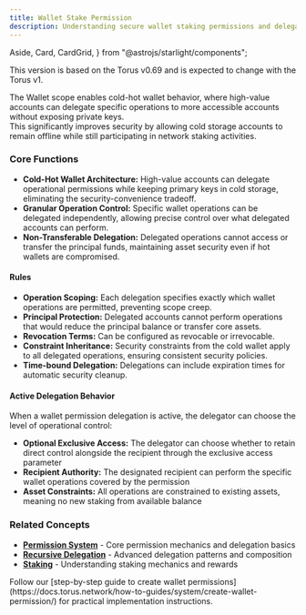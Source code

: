 ```yaml
---
title: Wallet Stake Permission
description: Understanding secure wallet staking permissions and delegation.
---
```


  Aside,
  Card,
  CardGrid,
} from "@astrojs/starlight/components";

<Aside type="note" title="Version notice">
This version is based on the Torus v0.69 and is expected to change with the Torus v1.
</Aside>

The Wallet scope enables cold-hot wallet behavior, where high-value accounts can delegate specific 
operations to more accessible accounts without exposing private keys.    
This significantly improves security by allowing cold storage accounts to remain offline while still participating in network staking activities.

### Core Functions

* **Cold-Hot Wallet Architecture:** High-value accounts can delegate operational permissions while keeping primary keys in cold storage, eliminating the security-convenience tradeoff.
* **Granular Operation Control:** Specific wallet operations can be delegated independently, allowing precise control over what delegated accounts can perform.
* **Non-Transferable Delegation:** Delegated operations cannot access or transfer the principal funds, maintaining asset security even if hot wallets are compromised.

#### Rules

* **Operation Scoping:** Each delegation specifies exactly which wallet operations are permitted, preventing scope creep.
* **Principal Protection:** Delegated accounts cannot perform operations that would reduce the principal balance or transfer core assets.
* **Revocation Terms:** Can be configured as revocable or irrevocable.
* **Constraint Inheritance:** Security constraints from the cold wallet apply to all delegated operations, ensuring consistent security policies.
* **Time-bound Delegation:** Delegations can include expiration times for automatic security cleanup.

#### Active Delegation Behavior

When a wallet permission delegation is active, the delegator can choose the level of operational control:

* **Optional Exclusive Access:** The delegator can choose whether to retain direct control alongside the recipient through the exclusive access parameter
* **Recipient Authority:** The designated recipient can perform the specific wallet operations covered by the permission
* **Asset Constraints:** All operations are constrained to existing assets, meaning no new staking from available balance  

### Related Concepts

- **[Permission System](https://docs.torus.network/explanations/system/permission-system/)** - Core permission mechanics and delegation basics
- **[Recursive Delegation](https://docs.torus.network/explanations/system/recursive-delegation/)** - Advanced delegation patterns and composition
- **[Staking](https://docs.torus.network/explanations/holders/staking/)** - Understanding staking mechanics and rewards

<Aside type="tip" title="Ready to Set Up Wallet Delegation?">
Follow our [step-by-step guide to create wallet permissions](https://docs.torus.network/how-to-guides/system/create-wallet-permission/) for practical implementation instructions.
</Aside>